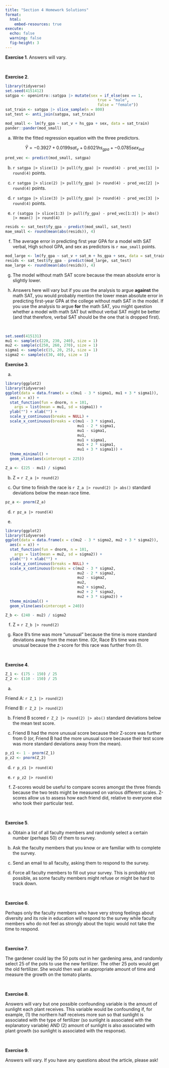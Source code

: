 ```yaml
---
title: "Section 4 Homework Solutions"
format: 
  html:
    embed-resources: true
execute:
  echo: false
  warning: false
  fig-height: 3
---
```


__Exercise 1__. Answers will vary.

<br>

__Exercise 2__.

```r
library(tidyverse)
set.seed(4151412)
satgpa <- openintro::satgpa |> mutate(sex = if_else(sex == 1,
                                         true = "male",
                                         false = "female"))
sat_train <- satgpa |> slice_sample(n = 800)
sat_test <- anti_join(satgpa, sat_train)

mod_small <- lm(fy_gpa ~ sat_v + hs_gpa + sex, data = sat_train)
pander::pander(mod_small)
```

a. Write the fitted regression equation with the three predictors.

$$
\hat{Y} = -0.3927 + 0.0199 sat_v + 0.6021 hs_{gpa} + -0.0785 sex_{ind}
$$
```r
pred_vec <- predict(mod_small, satgpa)
```

b. `r satgpa |> slice(1) |> pull(fy_gpa) |> round(4) - pred_vec[1] |> round(4)` points.

c. `r satgpa |> slice(2) |> pull(fy_gpa) |> round(4) - pred_vec[2] |> round(4)` points.

d. `r satgpa |> slice(3) |> pull(fy_gpa) |> round(4) - pred_vec[3] |> round(4)` points.

e. `r (satgpa |> slice(1:3) |> pull(fy_gpa) - pred_vec[1:3]) |> abs() |> mean() |> round(4)`

```r
resids <- sat_test$fy_gpa - predict(mod_small, sat_test)
mae_small <- round(mean(abs(resids)), 4)
```

f. The average error in predicting first year GPA for a model with SAT verbal, High school GPA, and sex as predictors is `r mae_small` points.

```r
mod_large <- lm(fy_gpa ~ sat_v + sat_m + hs_gpa + sex, data = sat_train)
resids <- sat_test$fy_gpa - predict(mod_large, sat_test)
mae_large <- round(mean(abs(resids)), 4)
```

g. The model without math SAT score because the mean absolute error is slightly lower.

h. Answers here will vary but if you use the analysis to argue __against__ the math SAT, you would probably mention the lower mean absolute error in predicting first-year GPA at the college without math SAT in the model. If you use the analysis to argue __for__ the math SAT, you might question whether a model with math SAT but without verbal SAT might be better (and that therefore, verbal SAT should be the one that is dropped first).

<br>


```r
set.seed(415131)
mu1 <- sample(c(220, 230, 240), size = 1)
mu2 <- sample(c(250, 260, 270), size = 1)
sigma1 <- sample(c(15, 20, 25), size = 1)
sigma2 <- sample(c(30, 40), size = 1)
```

__Exercise 3__. 

a. 

```r
library(ggplot2)
library(tidyverse)
ggplot(data = data.frame(x = c(mu1 - 3 * sigma1, mu1 + 3 * sigma1)),
  aes(x = x)) +
  stat_function(fun = dnorm, n = 101,
    args = list(mean = mu1, sd = sigma1)) +
  ylab("") + xlab("") +
  scale_y_continuous(breaks = NULL) + 
  scale_x_continuous(breaks = c(mu1 - 3 * sigma1, 
                                mu1 - 2 * sigma1,
                                mu1 - sigma1,
                                mu1,
                                mu1 + sigma1, 
                                mu1 + 2 * sigma1,
                                mu1 + 3 * sigma1)) +
  theme_minimal() +
  geom_vline(aes(xintercept = 225))
```

```r
Z_a <- (225 - mu1) / sigma1
```

b. Z = `r Z_a |> round(2)`

c. Our time to finish the race is `r Z_a |> round(2) |> abs()` standard deviations below the mean race time.

```r
pz_a <- pnorm(Z_a)
```

d. `r pz_a |> round(4)`

e. 

```r
library(ggplot2)
library(tidyverse)
ggplot(data = data.frame(x = c(mu2 - 3 * sigma2, mu2 + 3 * sigma2)),
  aes(x = x)) +
  stat_function(fun = dnorm, n = 101,
    args = list(mean = mu2, sd = sigma2)) +
  ylab("") + xlab("") +
  scale_y_continuous(breaks = NULL) + 
  scale_x_continuous(breaks = c(mu2 - 3 * sigma2, 
                                mu2 - 2 * sigma2,
                                mu2 - sigma2,
                                mu2,
                                mu2 + sigma2, 
                                mu2 + 2 * sigma2,
                                mu2 + 3 * sigma2)) +
  theme_minimal() +
  geom_vline(aes(xintercept = 240))
```

```r
Z_b <- (240 - mu2) / sigma2
```

f. Z = `r Z_b |> round(2)`

g. Race B's time was more "unusual" because the time is more standard deviations away from the mean time. (Or, Race B's time was more unusual because the z-score for this race was further from 0).

<br>

__Exercise 4__. 

```r
Z_1 <- (175 - 150) / 25
Z_2 <- (110 - 150) / 25
```

a. 

Friend A: `r Z_1 |> round(2)`

Friend B: `r Z_2 |> round(2)`

b. Friend B scored `r Z_2 |> round(2) |> abs()` standard deviations below the mean test score.

c. Friend B had the more unusual score because their Z-score was further from 0 (or, Friend B had the more unusual score because their test score was more standard deviations away from the mean).


```r
p_z1 <- 1 - pnorm(Z_1)
p_z2 <- pnorm(Z_2)
```

d. `r p_z1 |> round(4)`

e. `r p_z2 |> round(4)`

f. Z-scores would be useful to compare scores amongst the three friends because the two tests might be measured on various different scales. Z-scores allow us to assess how each friend did, relative to everyone else who took their particular test.

<br>

__Exercise 5__.

a. Obtain a list of all faculty members and randomly select a certain number (perhaps 50) of them to survey.

b. Ask the faculty members that you know or are familiar with to complete the survey.

c. Send an email to all faculty, asking them to respond to the survey.

d. Force all faculty members to fill out your survey. This is probably not possible, as some faculty members might refuse or might be hard to track down.

<br>

__Exercise 6__.

Perhaps only the faculty members who have very strong feelings about diversity and its role in education will respond to the survey while faculty members who do not feel as strongly about the topic would not take the time to respond.

<br>

__Exercise 7__.

The gardener could lay the 50 pots out in her gardening area, and randomly select 25 of the pots to use the new fertilizer. The other 25 pots would get the old fertilizer. She would then wait an appropriate amount of time and measure the growth on the tomato plants.

<br>

__Exercise 8__.

Answers will vary but one possible confounding variable is the amount of sunlight each plant receives. This variable would be confounding if, for example, (1) the northern half receives more sun so that sunlight is associated with the type of fertilizer (so sunlight is associated with the explanatory variable) AND (2) amount of sunlight is also associated with plant growth (so sunlight is associated with the response).

<br>

__Exercise 9__.

Answers will vary. If you have any questions about the article, please ask!



